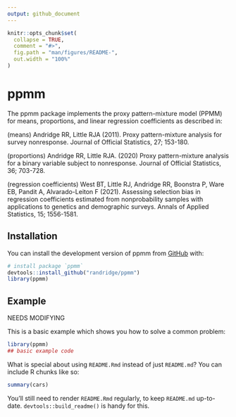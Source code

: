 ```yaml
---
output: github_document
---
```


<!-- README.md is generated from README.Rmd. Please edit that file -->

```r
knitr::opts_chunk$set(
  collapse = TRUE,
  comment = "#>",
  fig.path = "man/figures/README-",
  out.width = "100%"
)
```

# ppmm

<!-- badges: start -->
<!-- badges: end -->

The ppmm package implements the proxy pattern-mixture model (PPMM) for means, proportions, and linear regression coefficients as described in:

(means) Andridge RR, Little RJA (2011). Proxy pattern-mixture analysis for survey nonresponse. Journal of Official Statistics, 27; 153-180.

(proportions) Andridge RR, Little RJA. (2020) Proxy pattern-mixture analysis for a binary variable subject to nonresponse. Journal of Official Statistics, 36; 703-728.

(regression coefficients) West BT, Little RJ, Andridge RR, Boonstra P, Ware EB, Pandit A, Alvarado-Leiton F (2021). Assessing selection bias in regression coefficients estimated from nonprobability samples with applications to genetics and demographic surveys. Annals of Applied Statistics, 15; 1556-1581.

## Installation

You can install the development version of ppmm from [GitHub](https://github.com/) with:

``` r
# install package `ppmm`
devtools::install_github("randridge/ppmm")
library(ppmm)
```

## Example

NEEDS MODIFYING

This is a basic example which shows you how to solve a common problem:

```r
library(ppmm)
## basic example code
```

What is special about using `README.Rmd` instead of just `README.md`? You can include R chunks like so:

```r
summary(cars)
```

You'll still need to render `README.Rmd` regularly, to keep `README.md` up-to-date. `devtools::build_readme()` is handy for this.
